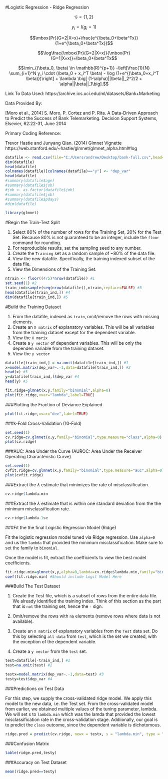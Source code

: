 #Logistic Regression - Ridge Regression

$$\mathcal{G}=\{1,2\}$$

$$y_i = I(g_i=1)$$

$$\mbox{Pr}(G=2|X=x)+\frac{e^{\beta_0+\beta^Tx}}{1+e^{\beta_0+\beta^Tx}}$$

$$\log\frac{\mbox{Pr}(G=2|X=x)}{\mbox{Pr}(G=1|X=x)}=\beta_0+\beta^Tx$$

$$\min_{(\beta_0, \beta) \in \mathbb{R}^{p+1}} -\left[\frac{1}{N} \sum_{i=1}^N y_i \cdot (\beta_0 + x_i^T \beta) - \log (1+e^{(\beta_0+x_i^T \beta)})\right] + \lambda \big[ (1-\alpha)||\beta||_2^2/2 + \alpha||\beta||_1\big].$$

Link To Data Used: https://archive.ics.uci.edu/ml/datasets/Bank+Marketing

Data Provided By:

[Moro et al., 2014] S. Moro, P. Cortez and P. Rita. A Data-Driven Approach to Predict the Success of Bank Telemarketing. Decision Support Systems, Elsevier, 62:22-31, June 2014

Primary Coding Reference: 

Trevor Hastie and Junyang Qian. (2014)
Glmnet Vignette
https://web.stanford.edu/~hastie/glmnet/glmnet_alpha.html#log

```{r}
datafile <- read.csv(file="C:/Users/andrew/Desktop/bank-full.csv",head=TRUE,sep=";")
dim(datafile)
head(datafile)
colnames(datafile)[colnames(datafile)=="y"] <- "dep_var"
head(datafile)
#summary(datafile$age)
#summary(datafile$job)
#job <- as.factor(datafile$job)
#summary(datafile$job)
#summary(datafile$pdays)
#dim(datafile)
```

```{r}
library(glmnet)
```

#Begin the Train-Test Split

1. Select 80% of the number of rows for the Training Set, 20% for the Test Set.  Because 80% is not guaranteed to be an integer, include the `floor` command for rounding.  
2. For reproducible results, set the sampling seed to any number.
3. Create the `Training` set as a random sample of ~80% of the data file.
4. View the new datafile.  Specifically, the training indexed subset of the data file.
5. View the Dimensions of the Training Set.
```{r}
ntrain <- floor((4/5)*nrow(datafile)) #1
set.seed(1) #2
train_ind=sample(seq(nrow(datafile)),ntrain,replace=FALSE) #3
head(datafile[train_ind,]) #4
dim(datafile[train_ind,]) #5
```

#Build the Training Dataset

1. From the datafile, indexed as `train`, omit/remove the rows with missing elements.
2. Create an `X matrix` of explanatory variables.  This will be all variables from the training dataset except for the dependent variable.
3. View the `X marix`
4. Create a `y vector` of dependent variables.  This will be only the dependen variable from the training dataset.
5. View the `y vector`
```{r}
datafile[train_ind,] = na.omit(datafile[train_ind,]) #1
x=model.matrix(dep_var~.-1,data=datafile[train_ind,]) #2
head(x) #3
y=datafile[train_ind,]$dep_var #4
head(y) #5
```

```{r}
fit.ridge=glmnet(x,y,family="binomial",alpha=0)
plot(fit.ridge,xvar="lambda",label=TRUE)
```

###Plotting the Fraction of Deviance Explained
```{r}
plot(fit.ridge,xvar="dev",label=TRUE)
```

###k-Fold Cross-Validation (10-Fold)
```{r}
set.seed(1)
cv.ridge=cv.glmnet(x,y,family="binomial",type.measure="class",alpha=0)
plot(cv.ridge)
```

###AUC: Area Under the Curve (AUROC: Area Under the Receiver Operating Characteristic Curve)
```{r}
set.seed(1)
cvfit.ridge=cv.glmnet(x,y,family="binomial",type.measure="auc",alpha=0)
plot(cvfit.ridge)
```

###Extract the $\lambda$ estimate that minimizes the rate of misclassification.
```{r}
cv.ridge$lambda.min
```
###Extract the $\lambda$ estimate that is within one standard deviation from the the minimum misclassification rate.
```{r}
cv.ridge$lambda.1se
```

###Fit the the final Logistic Regression Model (Ridge)

Fit the logistic regression model tuned via Ridge regression.  Use `alpha=0` and us the `lambda` that provided the minimum misclassification.  Make sure to set the family to `binomial`.  

Once the model is fit, extract the coefficients to view the best model coefficients.
```{r}
fit.ridge.min=glmnet(x,y,alpha=0,lambda=cv.ridge$lambda.min,family="binomial") 
coef(fit.ridge.min) #Should include Logit Model Here
```

###Build The Test Dataset

1. Create the Test file, which is a subset of rows from the entire data file.  We already identified the training index.  Think of this section as the part that is `not` the training set, hence the `-` sign.

2. Omit/remove the rows with `na` elements (remove rows where data is not available).

3. Create an `X matrix` of explanatory variables from the `Test` data set.  Do this by selecting `all data` from `test`, which is the set we created, with the exception of the dependent variable.

4. Create a `y vector` from the `test` set.
```{r}
test=datafile[-train_ind,] #1
test=na.omit(test) #2

testx=model.matrix(dep_var~.-1,data=test) #3
testy=test$dep_var #4
```

###Predictions on Test Data

For this step, we supply the cross-validated ridge model.  We apply this model to the new data, i.e. the Test set.  From the cross-validated model from earlier, we obtained multiple values of the tuning parameter, lambda.  We will set s to `lambda.min` which was the lamda that provided the lowest misclassification rate in the cross-validation stage. Addiionally, our goal is to predict the `class` outcome, since the dependent variable is dichotomous.  
```{r}
ridge.pred = predict(cv.ridge, newx = testx, s = "lambda.min", type = "class")
```

###Confusion Matrix
```{r}
table(ridge.pred,testy)
```

###Accuracy on Test Dataset
```{r}
mean(ridge.pred==testy)
```

